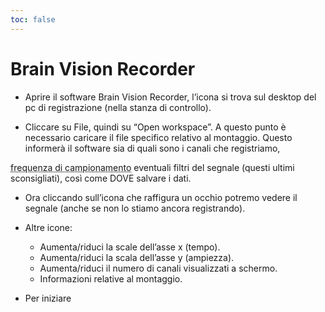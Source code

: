 ```yaml
---
toc: false
---
```


# Brain Vision Recorder

- Aprire il software Brain Vision Recorder, l'icona si trova sul desktop del pc di registrazione (nella stanza di controllo).

- Cliccare su File, quindi su "Open workspace". A questo punto è necessario caricare il file specifico relativo al montaggio. Questo informerà il software sia di quali sono i canali che registriamo, 

<abbr title="La frequenza di campionamento, espressa in Hertz (Hz) indica il numero di dati registrati nell'unità di tempo (secondo). Una frequenza di campionamento di 500 Hz indica che per ogni secondo registreremo l'ampiezza di segnale 500 volte per ciascun elettrodo (i.e., ogni 2 millisecondi).">frequenza di campionamento</abbr> eventuali filtri del segnale (questi ultimi sconsigliati), così come DOVE salvare i dati.

- Ora cliccando sull'icona che raffigura un occhio potremo vedere il segnale (anche se non lo stiamo ancora registrando).

- Altre icone:
    -   Aumenta/riduci la scale dell'asse x (tempo).
    -   Aumenta/riduci la scala dell'asse y (ampiezza).
    -   Aumenta/riduci il numero di canali visualizzati a schermo.
    -   Informazioni relative al montaggio.

- Per iniziare 

